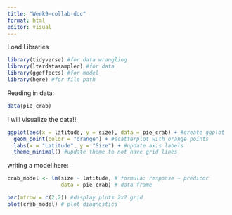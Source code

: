 ```yaml
---
title: "Week9-collab-doc"
format: html
editor: visual
---
```


Load Libraries

```r
library(tidyverse) #for data wrangling 
library(lterdatasampler) #for data
library(ggeffects) #for model
library(here) #for file path

```

Reading in data:

```r
data(pie_crab)
```

I will visualize the data!!

```r
ggplot(aes(x = latitude, y = size), data = pie_crab) + #create ggplot
  geom_point(color = "orange") + #scatterplot with orange points
  labs(x = "Latitude", y = "Size") + #update axis labels
  theme_minimal() #update theme to not have grid lines
```

writing a model here:

```r
crab_model <- lm(size ~ latitude, # formula: response ~ predicor
                 data = pie_crab) # data frame

par(mfrow = c(2,2)) #display plots 2x2 grid
plot(crab_model) # plot diagnostics
```
